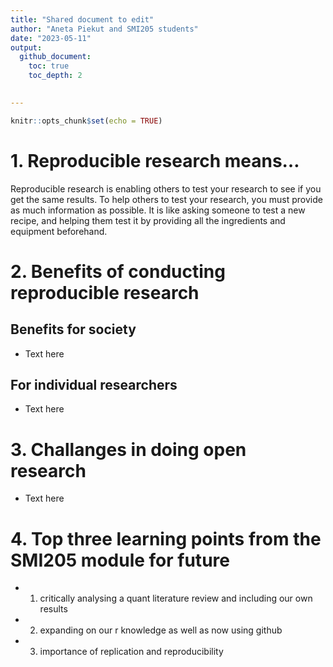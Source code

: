 ```yaml
---
title: "Shared document to edit"
author: "Aneta Piekut and SMI205 students"
date: "2023-05-11"
output:
  github_document:
    toc: true
    toc_depth: 2

    
---
```


```r
knitr::opts_chunk$set(echo = TRUE)
```

<!-- These are notes which are not visible after knitting the file
-->

# 1. Reproducible research means...
<!-- Explain in a way a lay person would easily understand what reproducible research is. Feel free to use a metaphor or not be entirely serious
-->
Reproducible research is enabling others to test your research to see if you get the same results. To help others to test your research, you must provide as much information as possible. It is like asking someone to test a new recipe, and helping them test it by providing all the ingredients and equipment beforehand.

# 2. Benefits of conducting reproducible research 
<!-- List a few benefits of doing reproducible research for different community groups, international community or any research communities
-->

## Benefits for society

- Text here

## For individual researchers

- Text here

# 3. Challanges in doing open research 
<!-- Why employing fully open research is not (yet) possible?
-->

- Text here

# 4. Top three learning points from the SMI205 module for future
<!-- What practices you think will be useful for you next year when writing a dissertation or in future career?
-->

- 1. critically analysing a quant literature review and including our own results
- 2. expanding on our r knowledge as well as now using github
- 3. importance of replication and reproducibility 
